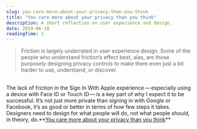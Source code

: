 ```yaml
---
slug: you-care-more-about-your-privacy-than-you-think
title: "You care more about your privacy than you think"
description: A short reflection on user experience and design.
date: 2019-06-18
readingTime: 1
---
```


>Friction is largely underrated in user experience design. Some of the people who understand friction’s effect best, alas, are those purposely designing privacy controls to make them even just a bit harder to use, understand, or discover.
<br />
The lack of friction in the Sign In With Apple experience — especially using a device with Face ID or Touch ID — is a key part of why I expect it to be successful. It’s not just more private than signing in with Google or Facebook, it’s as good or better in terms of how few steps it takes.
<br />
Designers need to design for what people will do, not what people should, in theory, do.**<a href="https://daringfireball.net/linked/2019/06/17/warzel-caring-about-privacy">You care more about your privacy than you think</a>**